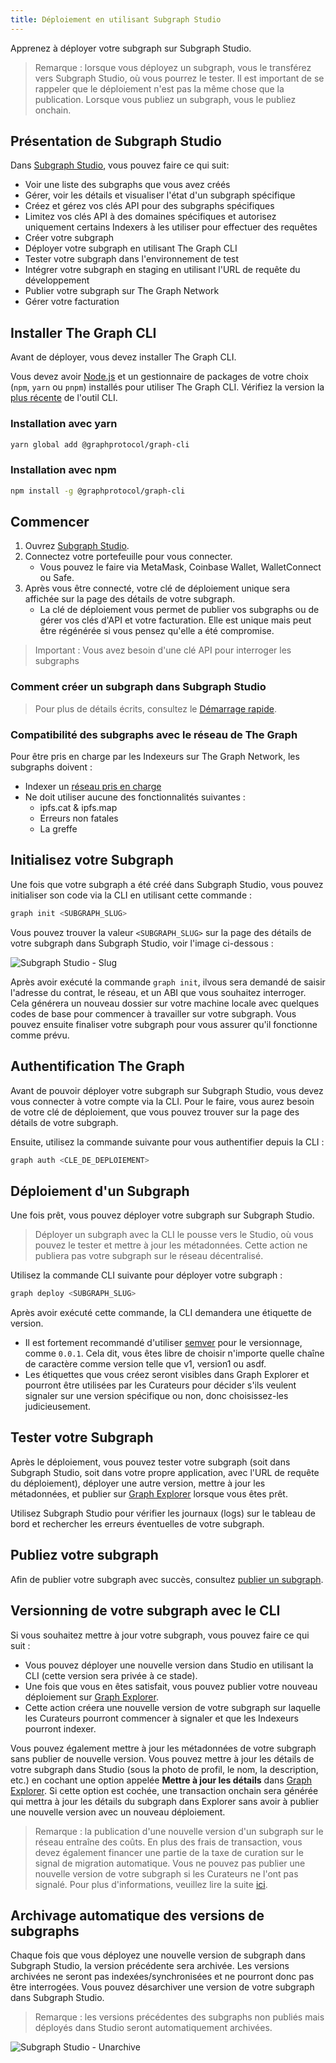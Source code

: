 ```yaml
---
title: Déploiement en utilisant Subgraph Studio
---
```


Apprenez à déployer votre subgraph sur Subgraph Studio.

> Remarque : lorsque vous déployez un subgraph, vous le transférez vers Subgraph Studio, où vous pourrez le tester. Il est important de se rappeler que le déploiement n'est pas la même chose que la publication. Lorsque vous publiez un subgraph, vous le publiez onchain.

## Présentation de Subgraph Studio

Dans [Subgraph Studio](https://thegraph.com/studio/), vous pouvez faire ce qui suit:

- Voir une liste des subgraphs que vous avez créés
- Gérer, voir les détails et visualiser l'état d'un subgraph spécifique
- Créez et gérez vos clés API pour des subgraphs spécifiques
- Limitez vos clés API à des domaines spécifiques et autorisez uniquement certains Indexers à les utiliser pour effectuer des requêtes
- Créer votre subgraph
- Déployer votre subgraph en utilisant The Graph CLI
- Tester votre subgraph dans l'environnement de test
- Intégrer votre subgraph en staging en utilisant l'URL de requête du développement
- Publier votre subgraph sur The Graph Network
- Gérer votre facturation

## Installer The Graph CLI

Avant de déployer, vous devez installer The Graph CLI.

Vous devez avoir [Node.js](https://nodejs.org/) et un gestionnaire de packages de votre choix (`npm`, `yarn` ou `pnpm`) installés pour utiliser The Graph CLI. Vérifiez la version la [plus récente](https://github.com/graphprotocol/graph-tooling/releases?q=%40graphprotocol%2Fgraph-cli&expanded=true) de l'outil CLI.

### Installation avec yarn

```bash
yarn global add @graphprotocol/graph-cli
```

### Installation avec npm

```bash
npm install -g @graphprotocol/graph-cli
```

## Commencer

1. Ouvrez [Subgraph Studio](https://thegraph.com/studio/).
2. Connectez votre portefeuille pour vous connecter.
   - Vous pouvez le faire via MetaMask, Coinbase Wallet, WalletConnect ou Safe.
3. Après vous être connecté, votre clé de déploiement unique sera affichée sur la page des détails de votre subgraph.
   - La clé de déploiement vous permet de publier vos subgraphs ou de gérer vos clés d'API et votre facturation. Elle est unique mais peut être régénérée si vous pensez qu'elle a été compromise.

> Important : Vous avez besoin d'une clé API pour interroger les subgraphs

### Comment créer un subgraph dans Subgraph Studio

<VideoEmbed youtube="nGIFuC69bSA" />

> Pour plus de détails écrits, consultez le [Démarrage rapide](/subgraphs/quick-start/).

### Compatibilité des subgraphs avec le réseau de The Graph

Pour être pris en charge par les Indexeurs sur The Graph Network, les subgraphs doivent :

- Indexer un [réseau pris en charge](/supported-networks/)
- Ne doit utiliser aucune des fonctionnalités suivantes :
  - ipfs.cat & ipfs.map
  - Erreurs non fatales
  - La greffe

## Initialisez votre Subgraph

Une fois que votre subgraph a été créé dans Subgraph Studio, vous pouvez initialiser son code via la CLI en utilisant cette commande :

```bash
graph init <SUBGRAPH_SLUG>
```

Vous pouvez trouver la valeur `<SUBGRAPH_SLUG>` sur la page des détails de votre subgraph dans Subgraph Studio, voir l'image ci-dessous :

![Subgraph Studio - Slug](/img/doc-subgraph-slug.png)

Après avoir exécuté la commande `graph init`, ilvous sera demandé de saisir l'adresse du contrat, le réseau, et un ABI que vous souhaitez interroger. Cela générera un nouveau dossier sur votre machine locale avec quelques codes de base pour commencer à travailler sur votre subgraph. Vous pouvez ensuite finaliser votre subgraph pour vous assurer qu'il fonctionne comme prévu.

## Authentification The Graph

Avant de pouvoir déployer votre subgraph sur Subgraph Studio, vous devez vous connecter à votre compte via la CLI. Pour le faire, vous aurez besoin de votre clé de déploiement, que vous pouvez trouver sur la page des détails de votre subgraph.

Ensuite, utilisez la commande suivante pour vous authentifier depuis la CLI :

```bash
graph auth <CLE_DE_DEPLOIEMENT>
```

## Déploiement d'un Subgraph

Une fois prêt, vous pouvez déployer votre subgraph sur Subgraph Studio.

> Déployer un subgraph avec la CLI le pousse vers le Studio, où vous pouvez le tester et mettre à jour les métadonnées. Cette action ne publiera pas votre subgraph sur le réseau décentralisé.

Utilisez la commande CLI suivante pour déployer votre subgraph :

```bash
graph deploy <SUBGRAPH_SLUG>
```

Après avoir exécuté cette commande, la CLI demandera une étiquette de version.

- Il est fortement recommandé d'utiliser [semver](https://semver.org/) pour le versionnage, comme `0.0.1`. Cela dit, vous êtes libre de choisir n'importe quelle chaîne de caractère comme version telle que v1, version1 ou asdf.
- Les étiquettes que vous créez seront visibles dans Graph Explorer et pourront être utilisées par les Curateurs pour décider s'ils veulent signaler sur une version spécifique ou non, donc choisissez-les judicieusement.

## Tester votre Subgraph

Après le déploiement, vous pouvez tester votre subgraph (soit dans Subgraph Studio, soit dans votre propre application, avec l'URL de requête du déploiement), déployer une autre version, mettre à jour les métadonnées, et publier sur [Graph Explorer](https://thegraph.com/explorer) lorsque vous êtes prêt.

Utilisez Subgraph Studio pour vérifier les journaux (logs) sur le tableau de bord et rechercher les erreurs éventuelles de votre subgraph.

## Publiez votre subgraph

Afin de publier votre subgraph avec succès, consultez [publier un subgraph](/subgraphs/developing/publishing/publishing-a-subgraph/).

## Versionning de votre subgraph avec le CLI

Si vous souhaitez mettre à jour votre subgraph, vous pouvez faire ce qui suit :

- Vous pouvez déployer une nouvelle version dans Studio en utilisant la CLI (cette version sera privée à ce stade).
- Une fois que vous en êtes satisfait, vous pouvez publier votre nouveau déploiement sur [Graph Explorer](https://thegraph.com/explorer).
- Cette action créera une nouvelle version de votre subgraph sur laquelle les Curateurs pourront commencer à signaler et que les Indexeurs pourront indexer.

Vous pouvez également mettre à jour les métadonnées de votre subgraph sans publier de nouvelle version. Vous pouvez mettre à jour les détails de votre subgraph dans Studio (sous la photo de profil, le nom, la description, etc.) en cochant une option appelée **Mettre à jour les détails** dans [Graph Explorer](https://thegraph.com/explorer). Si cette option est cochée, une transaction onchain sera générée qui mettra à jour les détails du subgraph dans Explorer sans avoir à publier une nouvelle version avec un nouveau déploiement.

> Remarque : la publication d'une nouvelle version d'un subgraph sur le réseau entraîne des coûts. En plus des frais de transaction, vous devez également financer une partie de la taxe de curation sur le signal de migration automatique. Vous ne pouvez pas publier une nouvelle version de votre subgraph si les Curateurs ne l'ont pas signalé. Pour plus d'informations, veuillez lire la suite [ici](/resources/roles/curating/).

## Archivage automatique des versions de subgraphs

Chaque fois que vous déployez une nouvelle version de subgraph dans Subgraph Studio, la version précédente sera archivée. Les versions archivées ne seront pas indexées/synchronisées et ne pourront donc pas être interrogées. Vous pouvez désarchiver une version de votre subgraph dans Subgraph Studio.

> Remarque : les versions précédentes des subgraphs non publiés mais déployés dans Studio seront automatiquement archivées.

![Subgraph Studio - Unarchive](/img/Unarchive.png)
